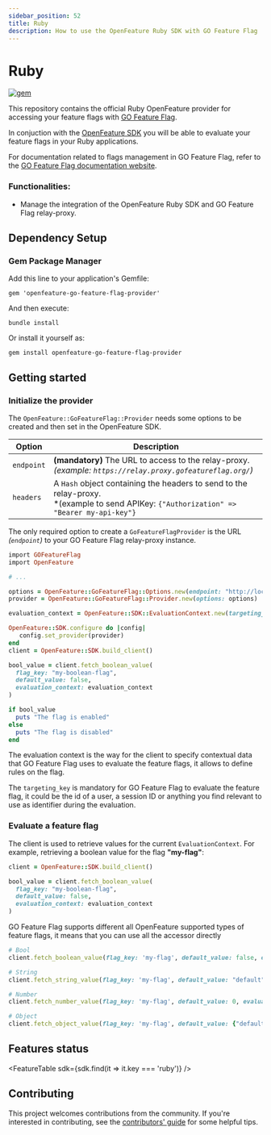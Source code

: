 ```yaml
---
sidebar_position: 52
title: Ruby
description: How to use the OpenFeature Ruby SDK with GO Feature Flag
---
```


# Ruby
 <a href="https://github.com/open-feature/ruby-sdk-contrib/tree/main/providers/openfeature-go-feature-flag-provider"><img src="https://img.shields.io/gem/v/openfeature-go-feature-flag-provider?color=blue&style=flat-square&logo=ruby" alt="gem" /></a>

This repository contains the official Ruby OpenFeature provider for accessing your feature flags with [GO Feature Flag](https://gofeatureflag.org).

In conjuction with the [OpenFeature SDK](https://openfeature.dev/docs/reference/concepts/provider) you will be able
to evaluate your feature flags in your Ruby applications.

For documentation related to flags management in GO Feature Flag,
refer to the [GO Feature Flag documentation website](https://gofeatureflag.org/docs).

### Functionalities:
- Manage the integration of the OpenFeature Ruby SDK and GO Feature Flag relay-proxy.

## Dependency Setup

### Gem Package Manager

Add this line to your application's Gemfile:
```
gem 'openfeature-go-feature-flag-provider'
```
And then execute:
```
bundle install
```
Or install it yourself as:
```
gem install openfeature-go-feature-flag-provider
```

## Getting started

### Initialize the provider

The `OpenFeature::GoFeatureFlag::Provider` needs some options to be created and then set in the OpenFeature SDK.

| **Option** | **Description**                                                                                                                             |
|------------|---------------------------------------------------------------------------------------------------------------------------------------------|
| `endpoint` | **(mandatory)** The URL to access to the relay-proxy.<br />*(example: `https://relay.proxy.gofeatureflag.org/`)*                            |
| `headers`  | A `Hash` object containing the headers to send to the relay-proxy.<br/>*(example to send APIKey: `{"Authorization" => "Bearer my-api-key"}` |

The only required option to create a `GoFeatureFlagProvider` is the URL _(`endpoint`)_ to your GO Feature Flag relay-proxy instance.

```ruby
import GOFeatureFlag
import OpenFeature

# ...

options = OpenFeature::GoFeatureFlag::Options.new(endpoint: "http://localhost:1031")
provider = OpenFeature::GoFeatureFlag::Provider.new(options: options)

evaluation_context = OpenFeature::SDK::EvaluationContext.new(targeting_key: "9b9450f8-ab5c-4dcf-872f-feda3f6ccb16")

OpenFeature::SDK.configure do |config|
   config.set_provider(provider)
end
client = OpenFeature::SDK.build_client()

bool_value = client.fetch_boolean_value(
  flag_key: "my-boolean-flag",
  default_value: false,
  evaluation_context: evaluation_context
)

if bool_value 
  puts "The flag is enabled"
else
  puts "The flag is disabled"
end
```

The evaluation context is the way for the client to specify contextual data that GO Feature Flag uses to evaluate the feature flags, it allows to define rules on the flag.

The `targeting_key` is mandatory for GO Feature Flag to evaluate the feature flag, it could be the id of a user, a session ID or anything you find relevant to use as identifier during the evaluation.


### Evaluate a feature flag
The client is used to retrieve values for the current `EvaluationContext`.
For example, retrieving a boolean value for the flag **"my-flag"**:

```ruby
client = OpenFeature::SDK.build_client()

bool_value = client.fetch_boolean_value(
  flag_key: "my-boolean-flag",
  default_value: false,
  evaluation_context: evaluation_context
)
```

GO Feature Flag supports different all OpenFeature supported types of feature flags, it means that you can use all the accessor directly
```ruby
# Bool
client.fetch_boolean_value(flag_key: 'my-flag', default_value: false, evaluation_context: evaluation_context)

# String
client.fetch_string_value(flag_key: 'my-flag', default_value: "default", evaluation_context: evaluation_context)

# Number
client.fetch_number_value(flag_key: 'my-flag', default_value: 0, evaluation_context: evaluation_context)

# Object
client.fetch_object_value(flag_key: 'my-flag', default_value: {"default" => true}, evaluation_context: evaluation_context)
```
## Features status
<FeatureTable sdk={sdk.find(it => it.key === 'ruby')} />

## Contributing
This project welcomes contributions from the community.
If you're interested in contributing, see the [contributors' guide](https://github.com/thomaspoignant/go-feature-flag/blob/main/CONTRIBUTING.md) for some helpful tips.
